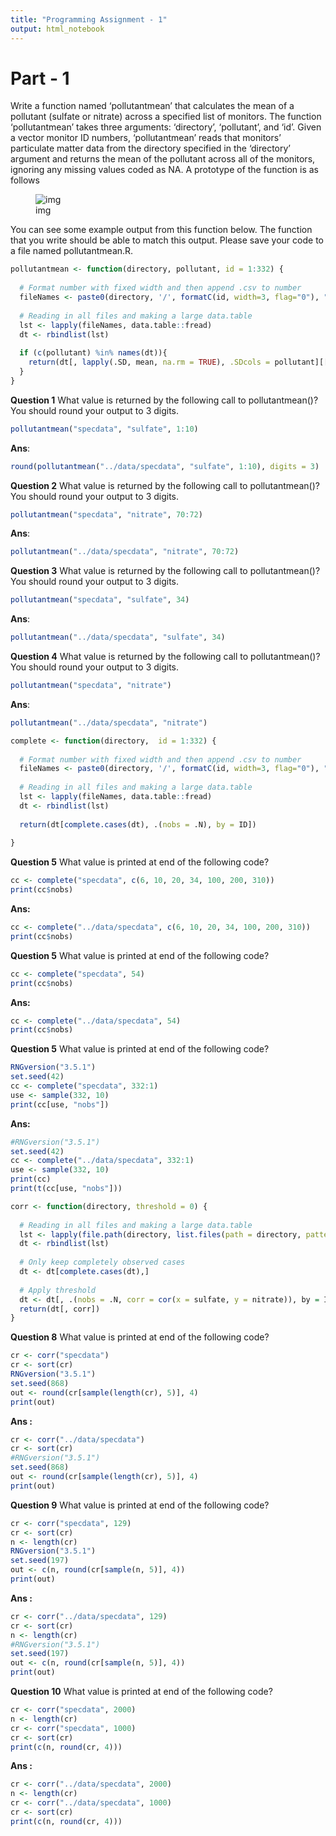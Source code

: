 ```yaml
---
title: "Programming Assignment - 1"
output: html_notebook
---
```


# Part - 1

Write a function named 'pollutantmean' that calculates the mean of a pollutant (sulfate or nitrate) across a specified list of monitors. The function 'pollutantmean' takes three arguments: 'directory', 'pollutant', and 'id'. Given a vector monitor ID numbers, 'pollutantmean' reads that monitors' particulate matter data from the directory specified in the 'directory' argument and returns the mean of the pollutant across all of the monitors, ignoring any missing values coded as NA. A prototype of the function is as follows

![img](https://d3c33hcgiwev3.cloudfront.net/imageAssetProxy.v1/AniR5o00EeWk4wrqfRkIMQ_26d94fc4f878a8b60240f6fda6e17f6c_Screen-Shot-2015-11-17-at-9.03.29-AM.png?expiry=1595548800000&hmac=Zjw5K-6pbJVhkA0qC9wCUJEH9d0m6rT_jROlMq6CjXI)

You can see some example output from this function below. The function that you write should be able to match this output. Please save your code to a file named pollutantmean.R.

```r
pollutantmean <- function(directory, pollutant, id = 1:332) {
  
  # Format number with fixed width and then append .csv to number
  fileNames <- paste0(directory, '/', formatC(id, width=3, flag="0"), ".csv" )
  
  # Reading in all files and making a large data.table
  lst <- lapply(fileNames, data.table::fread)
  dt <- rbindlist(lst)
  
  if (c(pollutant) %in% names(dt)){
    return(dt[, lapply(.SD, mean, na.rm = TRUE), .SDcols = pollutant][[1]])
  } 
}
```


**Question 1**
What value is returned by the following call to pollutantmean()? You should round your output to 3 digits.

```r
pollutantmean("specdata", "sulfate", 1:10)
```
**Ans**:

```r
round(pollutantmean("../data/specdata", "sulfate", 1:10), digits = 3)
```

**Question 2**
What value is returned by the following call to pollutantmean()? You should round your output to 3 digits.

```r
pollutantmean("specdata", "nitrate", 70:72)
```
**Ans**:

```r
pollutantmean("../data/specdata", "nitrate", 70:72)
```

**Question 3**
What value is returned by the following call to pollutantmean()? You should round your output to 3 digits.

```r
pollutantmean("specdata", "sulfate", 34)
```
**Ans**:

```r
pollutantmean("../data/specdata", "sulfate", 34)
```

**Question 4**
What value is returned by the following call to pollutantmean()? You should round your output to 3 digits.

```r
pollutantmean("specdata", "nitrate")
```
**Ans**:

```r
pollutantmean("../data/specdata", "nitrate")
```

```r
complete <- function(directory,  id = 1:332) {
  
  # Format number with fixed width and then append .csv to number
  fileNames <- paste0(directory, '/', formatC(id, width=3, flag="0"), ".csv" )
  
  # Reading in all files and making a large data.table
  lst <- lapply(fileNames, data.table::fread)
  dt <- rbindlist(lst)
  
  return(dt[complete.cases(dt), .(nobs = .N), by = ID])
  
}
```


**Question 5**
What value is printed at end of the following code?

```r
cc <- complete("specdata", c(6, 10, 20, 34, 100, 200, 310))
print(cc$nobs)
```

**Ans:**

```r
cc <- complete("../data/specdata", c(6, 10, 20, 34, 100, 200, 310))
print(cc$nobs)
```


**Question 5**
What value is printed at end of the following code?

```r
cc <- complete("specdata", 54)
print(cc$nobs)
```

**Ans:**

```r
cc <- complete("../data/specdata", 54)
print(cc$nobs)
```

**Question 5**
What value is printed at end of the following code?

```r
RNGversion("3.5.1")  
set.seed(42)
cc <- complete("specdata", 332:1)
use <- sample(332, 10)
print(cc[use, "nobs"])
```

**Ans:**

```r
#RNGversion("3.5.1")  
set.seed(42)
cc <- complete("../data/specdata", 332:1)
use <- sample(332, 10)
print(cc)
print(t(cc[use, "nobs"]))
```

```r
corr <- function(directory, threshold = 0) {
  
  # Reading in all files and making a large data.table
  lst <- lapply(file.path(directory, list.files(path = directory, pattern="*.csv")), data.table::fread)
  dt <- rbindlist(lst)
  
  # Only keep completely observed cases
  dt <- dt[complete.cases(dt),]
  
  # Apply threshold
  dt <- dt[, .(nobs = .N, corr = cor(x = sulfate, y = nitrate)), by = ID][nobs > threshold]
  return(dt[, corr])
}
```


**Question 8**
What value is printed at end of the following code?
```r
cr <- corr("specdata")                
cr <- sort(cr)   
RNGversion("3.5.1")
set.seed(868)                
out <- round(cr[sample(length(cr), 5)], 4)
print(out)
```

**Ans :**

```r
cr <- corr("../data/specdata")                
cr <- sort(cr)   
#RNGversion("3.5.1")
set.seed(868)                
out <- round(cr[sample(length(cr), 5)], 4)
print(out)
```

**Question 9**
What value is printed at end of the following code?

```r
cr <- corr("specdata", 129)                
cr <- sort(cr)                
n <- length(cr)    
RNGversion("3.5.1")
set.seed(197)                
out <- c(n, round(cr[sample(n, 5)], 4))
print(out)
```

**Ans :**

```r
cr <- corr("../data/specdata", 129)                
cr <- sort(cr)                
n <- length(cr)    
#RNGversion("3.5.1")
set.seed(197)                
out <- c(n, round(cr[sample(n, 5)], 4))
print(out)
```

**Question 10**
What value is printed at end of the following code?

```r
cr <- corr("specdata", 2000)                
n <- length(cr)                
cr <- corr("specdata", 1000)                
cr <- sort(cr)
print(c(n, round(cr, 4)))
```

**Ans :**

```r
cr <- corr("../data/specdata", 2000)                
n <- length(cr)                
cr <- corr("../data/specdata", 1000)                
cr <- sort(cr)
print(c(n, round(cr, 4)))
```